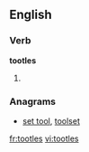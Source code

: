 
==English==

===Verb===
'''tootles'''

# {{third-person singular of|[[tootle]]}}

===Anagrams===
* [[set tool#English|set tool]], [[toolset#English|toolset]]

[[fr:tootles]]
[[vi:tootles]]